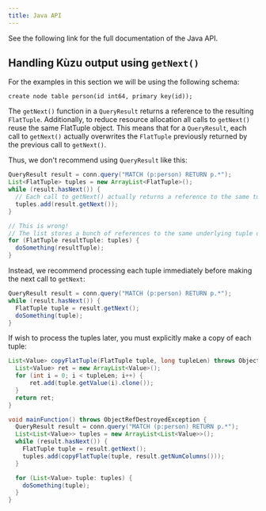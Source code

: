 ```yaml
---
title: Java API
---
```



See the following link for the full documentation of the Java API.

<LinkCard
  title="Java API documentation"
  href="https://kuzudb.com/api-docs/java"
/>

## Handling Kùzu output using `getNext()`

For the examples in this section we will be using the following schema:
```cypher
create node table person(id int64, primary key(id));
```

The `getNext()` function in a `QueryResult` returns a reference to the resulting `FlatTuple`. Additionally, to reduce resource allocation all calls to `getNext()` reuse the same
FlatTuple object. This means that for a `QueryResult`, each call to `getNext()` actually overwrites the `FlatTuple` previously returned by the previous call to `getNext()`.

Thus, we don't recommend using `QueryResult` like this:

```java
QueryResult result = conn.query("MATCH (p:person) RETURN p.*");
List<FlatTuple> tuples = new ArrayList<FlatTuple>();
while (result.hasNext()) {
  // Each call to getNext() actually returns a reference to the same tuple object
  tuples.add(result.getNext());
}

// This is wrong!
// The list stores a bunch of references to the same underlying tuple object
for (FlatTuple resultTuple: tuples) {
  doSomething(resultTuple);
}
```

Instead, we recommend processing each tuple immediately before making the next call to `getNext`:
```java
QueryResult result = conn.query("MATCH (p:person) RETURN p.*");
while (result.hasNext()) {
  FlatTuple tuple = result.getNext();
  doSomething(tuple);
}
```

If wish to process the tuples later, you must explicitly make a copy of each tuple:
```java
List<Value> copyFlatTuple(FlatTuple tuple, long tupleLen) throws ObjectRefDestroyedException {
  List<Value> ret = new ArrayList<Value>();
  for (int i = 0; i < tupleLen; i++) {
      ret.add(tuple.getValue(i).clone());
  }
  return ret;
}

void mainFunction() throws ObjectRefDestroyedException {
  QueryResult result = conn.query("MATCH (p:person) RETURN p.*");
  List<List<Value>> tuples = new ArrayList<List<Value>>();
  while (result.hasNext()) {
    FlatTuple tuple = result.getNext();
    tuples.add(copyFlatTuple(tuple, result.getNumColumns()));
  }

  for (List<Value> tuple: tuples) {
    doSomething(tuple);
  }
}
```
